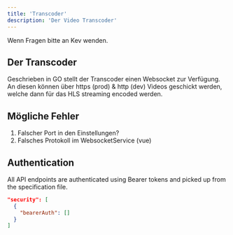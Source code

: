 ```yaml
---
title: 'Transcoder'
description: 'Der Video Transcoder'
---
```


<Note>
  Wenn Fragen bitte an Kev wenden. 
</Note>

## Der Transcoder

Geschrieben in GO stellt der Transcoder einen Websocket zur Verfügung. An diesen können über https (prod) & http (dev) Videos geschickt werden, 
welche dann für das HLS streaming encoded werden. 

## Mögliche Fehler
1. Falscher Port in den Einstellungen?
2. Falsches Protokoll im WebsocketService (vue)

## Authentication

All API endpoints are authenticated using Bearer tokens and picked up from the specification file.

```json
"security": [
  {
    "bearerAuth": []
  }
]
```
